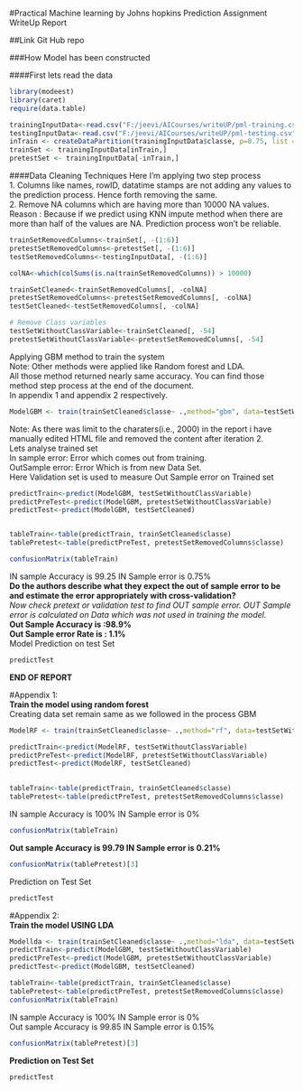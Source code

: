 #Practical Machine learning by Johns hopkins Prediction Assignment WriteUp Report

##Link Git Hub repo

###How Model has been constructed

####First lets read the data

```r

library(modeest)
library(caret)
require(data.table)

trainingInputData<-read.csv("F:/jeevi/AICourses/writeUP/pml-training.csv", na.strings=c("NA",""))
testingInputData<-read.csv("F:/jeevi/AICourses/writeUP/pml-testing.csv", na.strings=c("NA",""))
inTrain <- createDataPartition(trainingInputData$classe, p=0.75, list = FALSE)
trainSet <- trainingInputData[inTrain,]
pretestSet <- trainingInputData[-inTrain,]
```

####Data Cleaning Techniques
Here I'm applying two step process  
1. Columns like names, rowID, datatime stamps are not adding any values to the prediction process. Hence forth removing the same.  
2. Remove NA columns which are having more than 10000 NA values.    
     Reason : Because if we predict using KNN impute method when there are more than half of the values are NA. Prediction process won't be                         reliable.
     
```r
trainSetRemovedColumns<-trainSet[, -(1:6)]
pretestSetRemovedColumns<-pretestSet[, -(1:6)]
testSetRemovedColumns<-testingInputData[, -(1:6)]

colNA<-which(colSums(is.na(trainSetRemovedColumns)) > 10000)

trainSetCleaned<-trainSetRemovedColumns[, -colNA]
pretestSetRemovedColumns<-pretestSetRemovedColumns[, -colNA]
testSetCleaned<-testSetRemovedColumns[, -colNA]

# Remove Class variables
testSetWithoutClassVariable<-trainSetCleaned[, -54]
pretestSetWithoutClassVariable<-pretestSetRemovedColumns[, -54]
```
Applying GBM method to train the system  
Note: Other methods were applied like Random forest and LDA.   
All those method returned nearly same accuracy. You can find those method step process at the end of the document.   
In appendix 1 and appendix 2 respectively.  

```r
ModelGBM <- train(trainSetCleaned$classe~ .,method="gbm", data=testSetWithoutClassVariable)
```
Note: As there was limit to the charaters(i.e., 2000) in the report i have manually edited HTML file and removed the content after iteration 2.  
Lets analyse trained set  
In sample error: Error which comes out from training.  
OutSample error: Error Which is from new Data Set.  
Here Validation set is used to measure Out Sample error on Trained set  
```R
predictTrain<-predict(ModelGBM, testSetWithoutClassVariable)
predictPreTest<-predict(ModelGBM, pretestSetWithoutClassVariable)
predictTest<-predict(ModelGBM, testSetCleaned)


tableTrain<-table(predictTrain, trainSetCleaned$classe)
tablePretest<-table(predictPreTest, pretestSetRemovedColumns$classe)

confusionMatrix(tableTrain)
```
IN sample Accuracy is 99.25 IN Sample error is 0.75%  
**Do the authors describe what they expect the out of sample error to be and estimate the error appropriately with cross-validation?**    
*Now check pretext or validation test to find OUT sample error. OUT Sample error is calculated on Data which was not used in training the model.*  
**
Out Sample Accuracy is :98.9%  
Out Sample error Rate is : 1.1% **  
Model Prediction on test Set  
```r
predictTest
```
**END OF REPORT**  

#Appendix 1:    
**Train the model using random forest**  
Creating data set remain same as we followed in the process GBM  
```r
ModelRF <- train(trainSetCleaned$classe~ .,method="rf", data=testSetWithoutClassVariable)

```

```r
predictTrain<-predict(ModelRF, testSetWithoutClassVariable)
predictPreTest<-predict(ModelRF, pretestSetWithoutClassVariable)
predictTest<-predict(ModelRF, testSetCleaned)

 
tableTrain<-table(predictTrain, trainSetCleaned$classe)
tablePretest<-table(predictPreTest, pretestSetRemovedColumns$classe)
```
IN sample Accuracy is 100% IN Sample error is 0%  
```r
confusionMatrix(tableTrain)
```
**Out sample Accuracy is 99.79 IN Sample error is 0.21%**  

```r
confusionMatrix(tablePretest)[3]
```
Prediction on Test Set  
```r
predictTest
```

#Appendix 2:  
**Train the model USING LDA**  
```r
Modellda <- train(trainSetCleaned$classe~ .,method="lda", data=testSetWithoutClassVariable)
predictTrain<-predict(ModelGBM, testSetWithoutClassVariable)
predictPreTest<-predict(ModelGBM, pretestSetWithoutClassVariable)
predictTest<-predict(ModelGBM, testSetCleaned)

tableTrain<-table(predictTrain, trainSetCleaned$classe)
tablePretest<-table(predictPreTest, pretestSetRemovedColumns$classe)
confusionMatrix(tableTrain)
```
IN sample Accuracy is 100% IN Sample error is 0%  
Out sample Accuracy is 99.85 IN Sample error is 0.15%  

```r
confusionMatrix(tablePretest)[3]
```
**Prediction on Test Set**  
```r
predictTest
```
